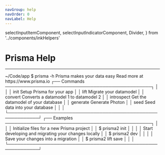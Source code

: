 ```yaml
---
navGroup: help
navOrder: 0
navLabel: Help
---
```


  selectInputItemComponent,
  selectInputIndicatorComponent,
  Divider,
} from '../components/inkHelpers'

# Prisma Help

---

<Terminal>
  <Box marginBottom={1}><Color dim>~/Code/app $</Color> prisma -h</Box>

  <Box flexDirection="column" marginLeft={2}>
    <Text bold>Prisma makes your data easy</Text>
    <Color dim>Read more at https://www.prisma.io</Color>
  </Box>

  <Box flexDirection="column" paddingTop={2} paddingBottom={1}>
    <Box>
      <Color gray>┌──</Color>
      <Text bold> Commands </Text>
      <Color gray>────────────────────────────────────────────────┐</Color>
    </Box>
    <Box width={100}>
      <Color gray>│ </Color>
      <Box flexGrow={1}></Box>
      <Color gray> │</Color>
    </Box>
    <Box width={100}>
      <Color gray>│ </Color>
      <Box width={15} marginLeft={2}>init</Box>
      <Color dim>Setup Prisma for your app</Color>
      <Box flexGrow={1}></Box>
      <Color gray> │</Color>
    </Box>
    <Box width={100}>
      <Color gray>│ </Color>
      <Box width={15} marginLeft={2}>lift</Box>
      <Color dim>Migrate your datamodel</Color>
      <Box flexGrow={1}></Box>
      <Color gray> │</Color>
    </Box>
    <Box width={100}>
      <Color gray>│ </Color>
      <Box width={15} marginLeft={2}>convert</Box>
      <Color dim>Converts a datamodel 1 to datamodel 2</Color>
      <Box flexGrow={1}></Box>
      <Color gray> │</Color>
    </Box>
    <Box width={100}>
      <Color gray>│ </Color>
      <Box width={15} marginLeft={2}>introspect</Box>
      <Color dim>Get the datamodel of your database</Color>
      <Box flexGrow={1}></Box>
      <Color gray> │</Color>
    </Box>
    <Box width={100}>
      <Color gray>│ </Color>
      <Box width={15} marginLeft={2}>generate</Box>
      <Color dim>Generate Photon</Color>
      <Box flexGrow={1}></Box>
      <Color gray> │</Color>
    </Box>
    <Box width={100}>
      <Color gray>│ </Color>
      <Box width={15} marginLeft={2}>seed</Box>
      <Color dim>Seed data into your database</Color>
      <Box flexGrow={1}></Box>
      <Color gray> │</Color>
    </Box>
    <Box width={100}>
      <Color gray>│ </Color>
      <Box flexGrow={1}></Box>
      <Color gray> │</Color>
    </Box>
    <Box width={100}>
      <Color gray>└────────────────────────────────────────────────────────────┘</Color>
    </Box>
  </Box>

  <Box flexDirection="column" paddingBottom={1}>
    <Box>
      <Color gray>┌──</Color>
      <Text bold> Examples </Text>
      <Color gray>────────────────────────────────────────────────┐</Color>
    </Box>
    <Box width={100}>
      <Color gray>│ </Color>
      <Box flexGrow={1}></Box>
      <Color gray> │</Color>
    </Box>
    <Box width={100}>
      <Color gray>│ </Color>
      <Box marginLeft={2}>
        <Text bold>Initialize files for a new Prisma project</Text>
      </Box>
      <Box flexGrow={1}></Box>
      <Color gray> │</Color>
    </Box>
    <Box width={100}>
      <Color gray>│ </Color>
      <Color  dim>$ </Color>
      <Text>prisma2 init</Text>
      <Box flexGrow={1}></Box>
      <Color gray> │</Color>
    </Box>
    <Box width={100}>
      <Color gray>│ </Color>
      <Box flexGrow={1}></Box>
      <Color gray> │</Color>
    </Box>
    <Box width={100}>
      <Color gray>│ </Color>
      <Box marginLeft={2}>
        <Text bold>Start developing and migrating your changes locally</Text>
      </Box>
      <Box flexGrow={1}></Box>
      <Color gray> │</Color>
    </Box>
    <Box width={100}>
      <Color gray>│ </Color>
      <Color  dim>$ </Color>
      <Text>prisma2 dev</Text>
      <Box flexGrow={1}></Box>
      <Color gray> │</Color>
    </Box>
    <Box width={100}>
      <Color gray>│ </Color>
      <Box flexGrow={1}></Box>
      <Color gray> │</Color>
    </Box>
    <Box width={100}>
      <Color gray>│ </Color>
      <Box marginLeft={2}>
        <Text bold>Save your changes into a migration</Text>
      </Box>
      <Box flexGrow={1}></Box>
      <Color gray> │</Color>
    </Box>
    <Box width={100}>
      <Color gray>│ </Color>
      <Color  dim>$ </Color>
      <Text>prisma2 lift save</Text>
      <Box flexGrow={1}></Box>
      <Color gray> │</Color>
    </Box>
    <Box width={100}>
      <Color gray>│ </Color>
      <Box flexGrow={1}></Box>
      <Color gray> │</Color>
    </Box>
    <Box width={100}>
      <Color gray>└────────────────────────────────────────────────────────────┘</Color>
    </Box>
  </Box>
</Terminal>